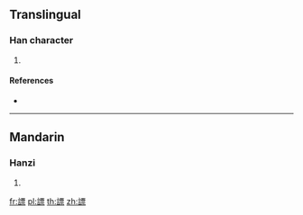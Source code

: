 {{character info/new}}
==Translingual==

===Han character===
{{Han char|rn=149|rad=言|as=11|sn=18|four=01691|canj=YRMWF}}

# {{defn|Han|sort=言11}}

====References====
* {{Han ref|kx=1177.040|dkj=35853|dj=1641.240|hdz=64011.120|uh=8B24|ud=35620|bh=F0EA|bd=61674}}

----

==Mandarin==

===Hanzi===
{{cmn-hanzi|pin=[[biāo]] ([[biao1]])|wg=piao<sup>1</sup>}}

# {{defn|lang=cmn|sort=言11}}

[[fr:謤]]
[[pl:謤]]
[[th:謤]]
[[zh:謤]]